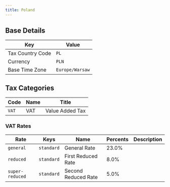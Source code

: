 ```yaml
---
title: Poland
---
```


## Base Details

| Key | Value |
| --- | ----- |
| Tax Country Code | <code>PL</code> |
| Currency | <code>PLN</code> |
| Base Time Zone | <code>Europe/Warsaw</code> |

## Tax Categories

| Code | Name | Title |
| ---- | ---- | ----- |
| <code>VAT</code> | VAT | Value Added Tax |

### VAT Rates

| Rate | Keys | Name | Percents | Description |
| ---- | ---- | ---- | -------- | ----------- |
| <code>general</code> | <code>standard</code> | General Rate | 23.0% |  |
| <code>reduced</code> | <code>standard</code> | First Reduced Rate | 8.0% |  |
| <code>super-reduced</code> | <code>standard</code> | Second Reduced Rate | 5.0% |  |